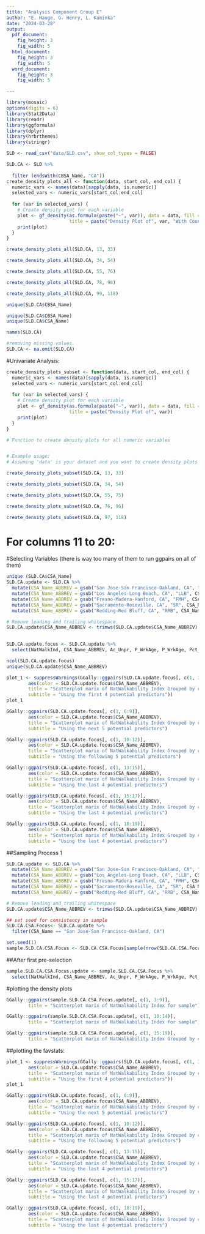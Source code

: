 ```yaml
---
title: "Analysis Component Group E"
author: "E. Hauge, G. Henry, L. Kaminka"
date: "2024-03-28"
output:
  pdf_document:
    fig_height: 3
    fig_width: 5
  html_document:
    fig_height: 3
    fig_width: 5
  word_document:
    fig_height: 3
    fig_width: 5

---
```


```r
library(mosaic)
options(digits = 6)
library(Stat2Data)
library(readr)
library(ggformula)
library(dplyr)
library(hrbrthemes)
library(stringr)
```





```r
SLD <- read_csv("data/SLD.csv", show_col_types = FALSE)

SLD.CA <- SLD %>%
  
  filter (endsWith(CBSA_Name, "CA"))
create_density_plots_all <- function(data, start_col, end_col) {
  numeric_vars <- names(data)[sapply(data, is.numeric)]
  selected_vars <- numeric_vars[start_col:end_col]
  
  for (var in selected_vars) {
    # Create density plot for each variable
    plot <- gf_density(as.formula(paste("~", var)), data = data, fill = ~CBSA_Name,  
                       title = paste("Density Plot of", var, "With Counties"))
    print(plot)
  }
}


```


```r
create_density_plots_all(SLD.CA, 13, 33)
```


```r
create_density_plots_all(SLD.CA, 34, 54)
```


```r
create_density_plots_all(SLD.CA, 55, 76)
```

```r
create_density_plots_all(SLD.CA, 78, 98)
```

```r
create_density_plots_all(SLD.CA, 99, 118)
```



```r
unique(SLD.CA$CBSA_Name)
```

```r

unique(SLD.CA$CBSA_Name)
unique(SLD.CA$CSA_Name)
```



```r


names(SLD.CA)

#removing missing values. 
SLD.CA <- na.omit(SLD.CA)
```



#Univariate Analysis: 
```r

create_density_plots_subset <- function(data, start_col, end_col) {
  numeric_vars <- names(data)[sapply(data, is.numeric)]
  selected_vars <- numeric_vars[start_col:end_col]
  
  for (var in selected_vars) {
    # Create density plot for each variable
    plot <- gf_density(as.formula(paste("~", var)), data = data, fill = ~CSA_Name,  
                       title = paste("Density Plot of", var))
    print(plot)
  }
}

# Function to create density plots for all numeric variables


# Example usage:
# Assuming 'data' is your dataset and you want to create density plots for columns 1 to 10:
```

```r
create_density_plots_subset(SLD.CA, 13, 33)
```


```r
create_density_plots_subset(SLD.CA, 34, 54)
```


```r
create_density_plots_subset(SLD.CA, 55, 75)
```

```r
create_density_plots_subset(SLD.CA, 76, 96)
```


```r
create_density_plots_subset(SLD.CA, 97, 118)

```


# For columns 11 to 20:


#Selecting Variables (there is way too many of them to run ggpairs on all of them)
```r

unique (SLD.CA$CSA_Name)
SLD.CA.update <- SLD.CA %>%
  mutate(CSA_Name_ABBREV = gsub("San Jose-San Francisco-Oakland, CA", "SJSFO", CSA_Name)) %>%
  mutate(CSA_Name_ABBREV = gsub("Los Angeles-Long Beach, CA", "LLB", CSA_Name_ABBREV)) %>%
  mutate(CSA_Name_ABBREV = gsub("Fresno-Madera-Hanford, CA", "FMH", CSA_Name_ABBREV)) %>%
  mutate(CSA_Name_ABBREV = gsub("Sacramento-Roseville, CA", "SR", CSA_Name_ABBREV)) %>%
  mutate(CSA_Name_ABBREV = gsub("Redding-Red Bluff, CA", "RRB", CSA_Name_ABBREV))

# Remove leading and trailing whitespace
SLD.CA.update$CSA_Name_ABBREV <- trimws(SLD.CA.update$CSA_Name_ABBREV)

  
SLD.CA.update.focus <- SLD.CA.update %>%
  select(NatWalkInd, CSA_Name_ABBREV, Ac_Unpr, P_WrkAge, P_WrkAge, Pct_AO0, Pct_AO1, Pct_AO2p, R_LowWageWk, R_MedWageWk, R_HiWageWk, R_PCTLOWWAGE, E_LowWageWk, E_MedWageWk, E_HiWageWk, E_PctLowWage, D5AR, D5AE, D5BR, D5BE, D2A_JPHH, D2A_WRKEMP, D3AAO, D3AMM, D3APO)

ncol(SLD.CA.update.focus)
unique(SLD.CA.update$CSA_Name_ABBREV)
```

```r
plot_1 <- suppressWarnings(GGally::ggpairs(SLD.CA.update.focus[, c(1, 3:5)], 
        aes(color = SLD.CA.update.focus$CSA_Name_ABBREV),
        title = "Scatterplot marix of NatWalkability Index Grouped by city", 
        subtitle = "Using the first 4 potential predictors"))
plot_1
```


```r

GGally::ggpairs(SLD.CA.update.focus[, c(1, 6:9)], 
        aes(color = SLD.CA.update.focus$CSA_Name_ABBREV),
        title = "Scatterplot marix of NatWalkability Index Grouped by city", 
        subtitle = "Using the next 5 potential predictors")
```

```r
GGally::ggpairs(SLD.CA.update.focus[, c(1, 10:12)], 
        aes(color = SLD.CA.update.focus$CSA_Name_ABBREV),
        title = "Scatterplot marix of NatWalkability Index Grouped by city", 
        subtitle = "Using the following 5 potential predictors")
```

```r
GGally::ggpairs(SLD.CA.update.focus[, c(1, 13:15)], 
        aes(color = SLD.CA.update.focus$CSA_Name_ABBREV),
        title = "Scatterplot marix of NatWalkability Index Grouped by city", 
        subtitle = "Using the last 4 potential predictors")
```


```r
GGally::ggpairs(SLD.CA.update.focus[, c(1, 15:17)], 
        aes(color = SLD.CA.update.focus$CSA_Name_ABBREV),
        title = "Scatterplot marix of NatWalkability Index Grouped by city", 
        subtitle = "Using the last 4 potential predictors")
```

```r
GGally::ggpairs(SLD.CA.update.focus[, c(1, 18:19)], 
        aes(color = SLD.CA.update.focus$CSA_Name_ABBREV),
        title = "Scatterplot marix of NatWalkability Index Grouped by city", 
        subtitle = "Using the last 4 potential predictors")
```


##Sampling Process 1 
```r



SLD.CA.update <- SLD.CA %>%
  mutate(CSA_Name_ABBREV = gsub("San Jose-San Francisco-Oakland, CA", "SJSFO", CSA_Name)) %>%
  mutate(CSA_Name_ABBREV = gsub("Los Angeles-Long Beach, CA", "LLB", CSA_Name_ABBREV)) %>%
  mutate(CSA_Name_ABBREV = gsub("Fresno-Madera-Hanford, CA", "FMH", CSA_Name_ABBREV)) %>%
  mutate(CSA_Name_ABBREV = gsub("Sacramento-Roseville, CA", "SR", CSA_Name_ABBREV)) %>%
  mutate(CSA_Name_ABBREV = gsub("Redding-Red Bluff, CA", "RRB", CSA_Name_ABBREV))

# Remove leading and trailing whitespace
SLD.CA.update$CSA_Name_ABBREV <- trimws(SLD.CA.update$CSA_Name_ABBREV)

## set seed for consistency in sample
SLD.CA.CSA.Focus<- SLD.CA.update %>%
  filter(CSA_Name == "San Jose-San Francisco-Oakland, CA")

set.seed(1)
sample.SLD.CA.CSA.Focus <- SLD.CA.CSA.Focus[sample(nrow(SLD.CA.CSA.Focus), size=377), ]


```

##After first pre-selection
```r
sample.SLD.CA.CSA.Focus.update <- sample.SLD.CA.CSA.Focus %>%
  select(NatWalkInd, CSA_Name_ABBREV, Ac_Unpr, P_WrkAge, P_WrkAge, Pct_AO0, Pct_AO1, Pct_AO2p, R_LowWageWk, R_MedWageWk, R_HiWageWk, R_PCTLOWWAGE, E_LowWageWk, E_MedWageWk, E_HiWageWk, E_PctLowWage, D5AR, D5AE, D5BR, D5BE, D2A_JPHH, D2A_WRKEMP, D3AAO, D3AMM, D3APO)
```



#plotting the density plots
```r
GGally::ggpairs(sample.SLD.CA.CSA.Focus.update[, c(1, 3:9)], 
        title = "Scatterplot marix of NatWalkability Index for sample")
```


```r

GGally::ggpairs(sample.SLD.CA.CSA.Focus.update[, c(1, 10:14)], 
        title = "Scatterplot marix of NatWalkability Index for sample")
```

```r
GGally::ggpairs(sample.SLD.CA.CSA.Focus.update[, c(1, 15:19)], 
        title = "Scatterplot marix of NatWalkability Index Grouped by city")
```


##plotting the favstats: 

```r
plot_1 <- suppressWarnings(GGally::ggpairs(SLD.CA.update.focus[, c(1, 3:5)], 
        aes(color = SLD.CA.update.focus$CSA_Name_ABBREV),
        title = "Scatterplot marix of NatWalkability Index Grouped by city", 
        subtitle = "Using the first 4 potential predictors"))
plot_1
```


```r

GGally::ggpairs(SLD.CA.update.focus[, c(1, 6:9)], 
        aes(color = SLD.CA.update.focus$CSA_Name_ABBREV),
        title = "Scatterplot marix of NatWalkability Index Grouped by city", 
        subtitle = "Using the next 5 potential predictors")
```

```r
GGally::ggpairs(SLD.CA.update.focus[, c(1, 10:12)], 
        aes(color = SLD.CA.update.focus$CSA_Name_ABBREV),
        title = "Scatterplot marix of NatWalkability Index Grouped by city", 
        subtitle = "Using the following 5 potential predictors")
```

```r
GGally::ggpairs(SLD.CA.update.focus[, c(1, 13:15)], 
        aes(color = SLD.CA.update.focus$CSA_Name_ABBREV),
        title = "Scatterplot marix of NatWalkability Index Grouped by city", 
        subtitle = "Using the last 4 potential predictors")
```


```r
GGally::ggpairs(SLD.CA.update.focus[, c(1, 15:17)], 
        aes(color = SLD.CA.update.focus$CSA_Name_ABBREV),
        title = "Scatterplot marix of NatWalkability Index Grouped by city", 
        subtitle = "Using the last 4 potential predictors")
```

```r
GGally::ggpairs(SLD.CA.update.focus[, c(1, 18:19)], 
        aes(color = SLD.CA.update.focus$CSA_Name_ABBREV),
        title = "Scatterplot marix of NatWalkability Index Grouped by city", 
        subtitle = "Using the last 4 potential predictors")
```
